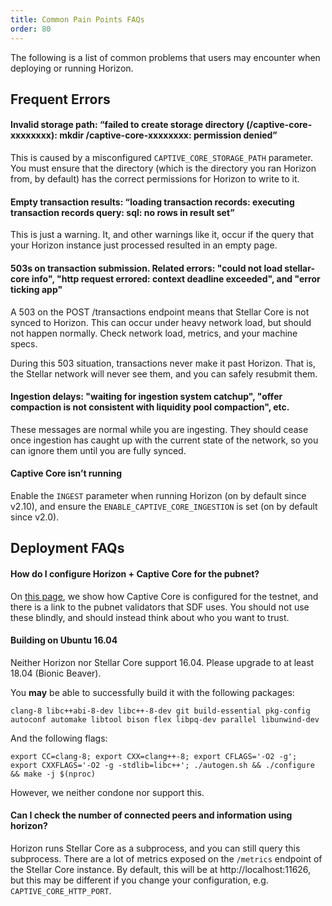 ```yaml
---
title: Common Pain Points FAQs
order: 80
---
```


The following is a list of common problems that users may encounter when deploying or running Horizon.


## Frequent Errors

#### Invalid storage path: “failed to create storage directory (/captive-core-xxxxxxxx): mkdir /captive-core-xxxxxxxx: permission denied”

This is caused by a misconfigured `CAPTIVE_CORE_STORAGE_PATH` parameter. You must ensure that the directory (which is the directory you ran Horizon from, by default) has the correct permissions for Horizon to write to it.

#### Empty transaction results: “loading transaction records: executing transaction records query: sql: no rows in result set”
This is just a warning. It, and other warnings like it, occur if the query that your Horizon instance just processed resulted in an empty page.

#### 503s on transaction submission. Related errors: "could not load stellar-core info", "http request errored: context deadline exceeded", and "error ticking app"
A 503 on the POST /transactions endpoint means that Stellar Core is not synced to Horizon. This can occur under heavy network load, but should not happen normally. Check network load, metrics, and your machine specs. 

During this 503 situation, transactions never make it past Horizon. That is, the Stellar network will never see them, and you can safely resubmit them.

#### Ingestion delays: "waiting for ingestion system catchup", "offer compaction is not consistent with liquidity pool compaction", etc.
These messages are normal while you are ingesting. They should cease once ingestion has caught up with the current state of the network, so you can ignore them until you are fully synced.

#### Captive Core isn’t running
Enable the `INGEST` parameter when running Horizon (on by default since v2.10), and ensure the `ENABLE_CAPTIVE_CORE_INGESTION` is set (on by default since v2.0).


## Deployment FAQs

#### How do I configure Horizon + Captive Core for the pubnet?
On [this page](https://developers.stellar.org/docs/run-api-server/configuring/#configuring-captive-core), we show how Captive Core is configured for the testnet, and there is a link to the pubnet validators that SDF uses. You should not use these blindly, and should instead think about who you want to trust.

#### Building on Ubuntu 16.04
Neither Horizon nor Stellar Core support 16.04. Please upgrade to at least 18.04 (Bionic Beaver).

You **may** be able to successfully build it with the following packages:

    clang-8 libc++abi-8-dev libc++-8-dev git build-essential pkg-config autoconf automake libtool bison flex libpq-dev parallel libunwind-dev

And the following flags:

    export CC=clang-8; export CXX=clang++-8; export CFLAGS='-O2 -g'; export CXXFLAGS='-O2 -g -stdlib=libc++'; ./autogen.sh && ./configure && make -j $(nproc)

However, we neither condone nor support this.

#### Can I check the number of connected peers and information using horizon?
Horizon runs Stellar Core as a subprocess, and you can still query this subprocess. There are a lot of metrics exposed on the `/metrics` endpoint of the Stellar Core instance. By default, this will be at http://localhost:11626, but this may be different if you change your configuration, e.g. `CAPTIVE_CORE_HTTP_PORT`.
